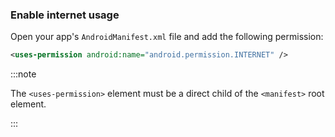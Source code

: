 ### Enable internet usage

Open your app's `AndroidManifest.xml` file and add the following permission:

```xml
<uses-permission android:name="android.permission.INTERNET" />
```

:::note

The `<uses-permission>` element must be a direct child of the `<manifest>` root element.

:::
